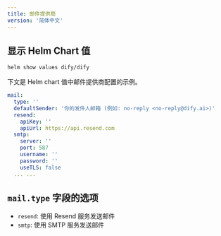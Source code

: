 ```yaml
---
title: 邮件提供商
version: '简体中文'
---
```


## 显示 Helm Chart 值

```bash
helm show values dify/dify
````

下文是 Helm chart 值中邮件提供商配置的示例。

````yaml
mail:
  type: ''
  defaultSender: '你的发件人邮箱 (例如: no-reply <no-reply@dify.ai>)'
  resend:
    apiKey: ''
    apiUrl: https://api.resend.com
  smtp:
    server: ''
    port: 587
    username: ''
    password: ''
    useTLS: false
  ... ...
````


## `mail.type` 字段的选项
- `resend`: 使用 Resend 服务发送邮件
- `smtp`: 使用 SMTP 服务发送邮件
